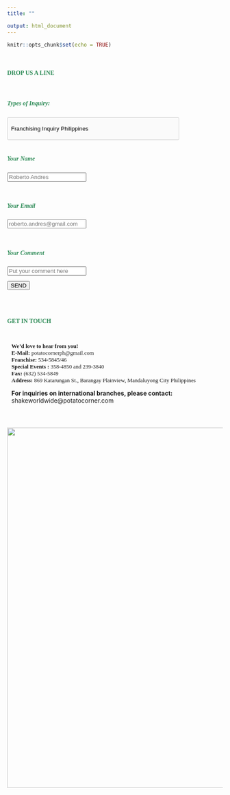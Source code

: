 ```yaml
---
title: ""

output: html_document
---
```

```r
knitr::opts_chunk$set(echo = TRUE)
```
<style>
h4, h5{
  color: SeaGreen ;
  font-family: Verdana;
}

p {
  font-family: Verdana;
  font-size: 13px;
}

.graybg {
  background-color: WhiteSmoke  ;
}

.withPadding{
  padding:2%;
}
  
.center{
  display: block;
  margin-left: auto;
  margin-right: auto;
  width: 50%;margin-left: auto;
  margin-right: auto;
  width: 50%;
}

.select-style {
    border: 1px solid #ccc;
    width: 400px;
    border-radius: 3px;
    overflow: hidden;
    background: #fafafa url("img/icon-select.png") no-repeat 90% 50%;
}

.select-style select {
    padding: 5px 8px;
    width: 130%;
    border: none;
    box-shadow: none;
    background: transparent;
    background-image: none;
    -webkit-appearance: none;
}

.select-style select:focus {
    outline: none;
}

.navbar {
  color:green;
}
</style>

<link rel="stylesheet" href="https://www.w3schools.com/w3css/4/w3.css">
<br>
<h4 class="my-4">DROP US A LINE</h4>
<br>
<h5 class="my-4">Types of Inquiry: </h5>
<div class="select-style">
  <select>
    <option value="o1">Franchising Inquiry Philippines</option>
    <option value="o2">Franchising Inquiry International</option>
    <option value="o3">Sponsorship Request</option>
    <option value="o4">Product/Store Complaint</option>
    <option value="o5">Product/Store Commendation</option>
    <option value="o6">Suggestion</option>
  </select>
</div>

<br>
<h5 class="my-4">Your Name </h5>
<input class="w3-input w3-border" type="text" placeholder="Roberto Andres">

<br>
<h5 class="my-4">Your Email </h5>
<input class="w3-input w3-border" type="text" placeholder="roberto.andres@gmail.com">

<br>
<h5 class="my-4">Your Comment </h5>
<input class="w3-input w3-border" type="text" placeholder="Put your comment here">

<button class="w3-button w3-green w3-section" type="submit">SEND</button>
<br>
<br>

<h4 class="my-4">GET IN TOUCH</h4>
<div class="withPadding">
  <p> <b>We'd love to hear from you!</b>
  <br>
  <b>E-Mail: </b> potatocornerph@gmail.com 
  <br>
  <b>Franchise: </b>534-5845/46
  <br>
  <b>Special Events : </b>358-4850 and 239-3840
  <br>
  <b>Fax: </b>(632) 534-5849 
  <br>
  <b>Address: </b>869 Katarungan St., Barangay Plainview, Mandaluyong City Philippines
  <br>
  
  <b>For inquiries on international branches, please contact:</b> shakeworldwide@potatocorner.com
</div>

<br>
<br>
<img src="assets/map.png"  style="width:840px;"  class="center">


